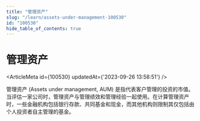 ```yaml
---
title: "管理资产"
slug: "/learn/assets-under-management-100530"
id: "100530"
hide_table_of_contents: true
---
```



# 管理资产

<ArticleMeta id={100530} updatedAt={'2023-09-26 13:58:51'} />
<div className='border-solid border-b border-t-0 my-4 border-[var(--ifm-color-gray-300)]' />

管理资产 (Assets under management, AUM) 是指代表客户管理的投资的市值。当评估一家公司时，管理资产与管理绩效和管理经验一起使用。在计算管理资产时，一些金融机构包括银行存款、共同基金和现金，而其他机构则限制其仅包括由个人投资者自主管理的基金。
